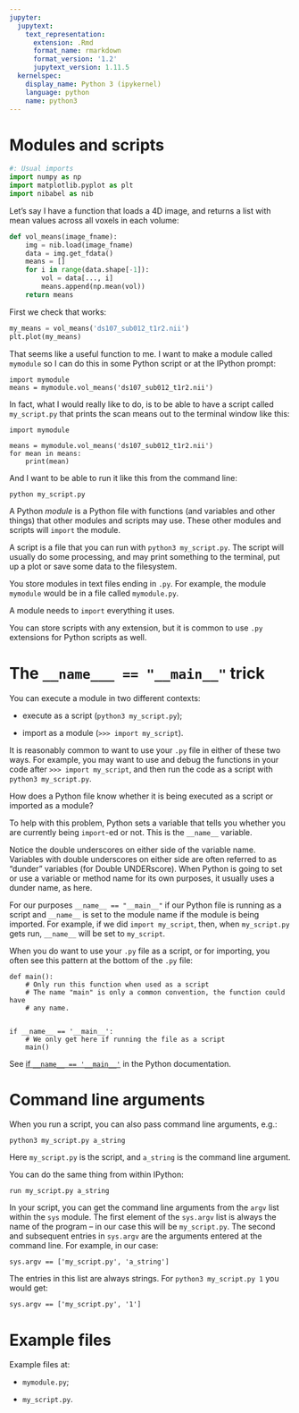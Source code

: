 ```yaml
---
jupyter:
  jupytext:
    text_representation:
      extension: .Rmd
      format_name: rmarkdown
      format_version: '1.2'
      jupytext_version: 1.11.5
  kernelspec:
    display_name: Python 3 (ipykernel)
    language: python
    name: python3
---
```


# Modules and scripts

```python
#: Usual imports
import numpy as np
import matplotlib.pyplot as plt
import nibabel as nib
```

Let’s say I have a function that loads a 4D image, and returns a list with
mean values across all voxels in each volume:

```python
def vol_means(image_fname):
    img = nib.load(image_fname)
    data = img.get_fdata()
    means = []
    for i in range(data.shape[-1]):
        vol = data[..., i]
        means.append(np.mean(vol))
    return means
```

First we check that works:

```python
my_means = vol_means('ds107_sub012_t1r2.nii')
plt.plot(my_means)
```

That seems like a useful function to me. I want to make a module called
`mymodule` so I can do this in some Python script or at the IPython prompt:

```
import mymodule
means = mymodule.vol_means('ds107_sub012_t1r2.nii')
```

In fact, what I would really like to do, is to be able to have a script called
`my_script.py` that prints the scan means out to the terminal window like
this:

```
import mymodule

means = mymodule.vol_means('ds107_sub012_t1r2.nii')
for mean in means:
    print(mean)
```

And I want to be able to run it like this from the command line:

```
python my_script.py
```

A Python *module* is a Python file with functions (and variables and other
things) that other modules and scripts may use. These other modules and
scripts will `import` the module.

A script is a file that you can run with `python3 my_script.py`. The script
will usually do some processing, and may print something to the terminal, put
up a plot or save some data to the filesystem.

You store modules in text files ending in `.py`. For example, the module
`mymodule` would be in a file called `mymodule.py`.

A module needs to `import` everything it uses.

You can store scripts with any extension, but it is common to use `.py`
extensions for Python scripts as well.

# The `__name___ == "__main__"` trick

You can execute a module in two different contexts:

* execute as a script (`python3 my_script.py`);

* import as a module (`>>> import my_script`).

It is reasonably common to want to use your `.py` file in either of these
two ways.  For example, you may want to use and debug the functions in your
code after `>>> import my_script`, and then run the code as a script with
`python3 my_script.py`.

How does a Python file know whether it is being executed as a script or
imported as a module?

To help with this problem, Python sets a variable that tells you whether you
are currently being `import`-ed or not.   This is the `__name__` variable.

Notice the double underscores on either side of the variable name.  Variables
with double underscores on either side are often referred to as “dunder”
variables (for Double UNDERscore).  When Python is going to set or use a
variable or method name for its own purposes, it usually uses a dunder name,
as here.

For our purposes `__name__ == "__main__"` if our Python file is running as a
script and `__name__` is set to the module name if the module is being
imported.  For example, if we did `import my_script`, then, when
`my_script.py` gets run, `__name__` will be set to `my_script`.

When you do want to use your `.py` file as a script, or for importing, you
often see this pattern at the bottom of the `.py` file:

```
def main():
    # Only run this function when used as a script
    # The name "main" is only a common convention, the function could have
    # any name.


if __name__ == '__main__':
    # We only get here if running the file as a script
    main()
```

See [if `__name__ == '__main__'`](https://docs.python.org/3/library/__main__.html) in the Python
documentation.

# Command line arguments

When you run a script, you can also pass command line arguments, e.g.:

```
python3 my_script.py a_string
```

Here `my_script.py` is the script, and `a_string` is the command line
argument.

You can do the same thing from within IPython:

```
run my_script.py a_string
```

In your script, you can get the command line arguments from the `argv`
list within the `sys` module.  The first element of the `sys.argv` list is
always the name of the program – in our case this will be `my_script.py`.
The second and subsequent entries in `sys.argv` are the arguments entered at
the command line.  For example, in our case:

```
sys.argv == ['my_script.py', 'a_string']
```

The entries in this list are always strings.  For `python3 my_script.py 1`
you would get:

```
sys.argv == ['my_script.py', '1']
```

# Example files

Example files at:

* `mymodule.py`;

* `my_script.py`.
